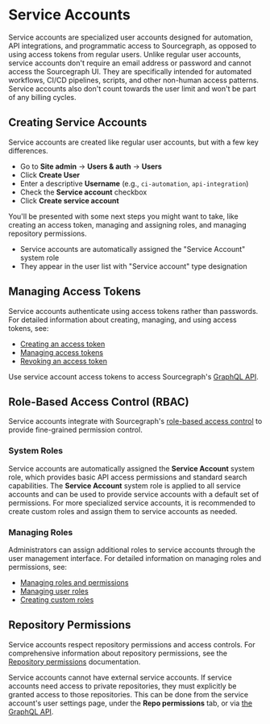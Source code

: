 # Service Accounts

Service accounts are specialized user accounts designed for automation, API integrations, and programmatic access to Sourcegraph, as opposed to using access tokens from regular users. Unlike regular user accounts, service accounts don't require an email address or password and cannot access the Sourcegraph UI. They are specifically intended for automated workflows, CI/CD pipelines, scripts, and other non-human access patterns. Service accounts also don't count towards the user limit and won't be part of any billing cycles.

## Creating Service Accounts

Service accounts are created like regular user accounts, but with a few key differences.

- Go to **Site admin** → **Users & auth** → **Users**
- Click **Create User**
- Enter a descriptive **Username** (e.g., `ci-automation`, `api-integration`)
- Check the **Service account** checkbox
- Click **Create service account**

You'll be presented with some next steps you might want to take, like creating an access token, managing and assigning roles, and managing repository permissions.

- Service accounts are automatically assigned the "Service Account" system role
- They appear in the user list with "Service account" type designation

## Managing Access Tokens

Service accounts authenticate using access tokens rather than passwords. For detailed information about creating, managing, and using access tokens, see:

- [Creating an access token](/cli/how-tos/creating_an_access_token)
- [Managing access tokens](/cli/how-tos/managing_access_tokens)
- [Revoking an access token](/cli/how-tos/revoking_an_access_token)

Use service account access tokens to access Sourcegraph's [GraphQL API](/api/graphql).

## Role-Based Access Control (RBAC)

Service accounts integrate with Sourcegraph's [role-based access control](/admin/access_control) to provide fine-grained permission control.

### System Roles

Service accounts are automatically assigned the **Service Account** system role, which provides basic API access permissions and standard search capabilities. The **Service Account** system role is applied to all service accounts and can be used to provide service accounts with a default set of permissions. For more specialized service accounts, it is recommended to create custom roles and assign them to service accounts as needed.

### Managing Roles

Administrators can assign additional roles to service accounts through the user management interface. For detailed information on managing roles and permissions, see:

- [Managing roles and permissions](/admin/access_control#managing-roles-and-permissions)
- [Managing user roles](/admin/access_control#managing-user-roles)
- [Creating custom roles](/admin/access_control#creating-a-new-role-and-assigning-it-permissions)

## Repository Permissions

Service accounts respect repository permissions and access controls. For comprehensive information about repository permissions, see the [Repository permissions](/admin/permissions) documentation.

Service accounts cannot have external service accounts. If service accounts need access to private repositories, they must explicitly be granted access to those repositories. This can be done from the service account's user settings page, under the **Repo permissions** tab, or via [the GraphQL API](/admin/permissions/api#explicit-permissions-api).
